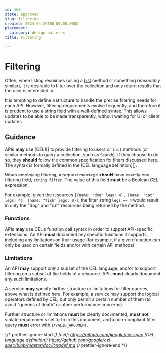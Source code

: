 ```yaml
---
id: 160
state: approved
slug: filtering
created: 2024-04-26T00:00:00.000Z
placement:
  category: design-patterns
title: Filtering

--- 
```


# Filtering

Often, when listing resources (using a [List](./list) method or something
reasonably similar), it is desirable to filter over the collection and only
return results that the user is interested in.

It is tempting to define a structure to handle the precise filtering needs for
each API. However, filtering requirements evolve frequently, and therefore it
is prudent to use a string field with a well-defined syntax. This allows
updates to be able to be made transparently, without waiting for UI or client
updates.

## Guidance

APIs <b class="font-extrabold text-green-700">may</b> use [CEL][] to provide filtering to users on `List` methods (or
similar methods to query a collection, such as `Search`). If they choose to do
so, they <b class="font-extrabold	text-yellow-700">should</b> follow the common specification for filters discussed here.
The syntax is formally defined in the [CEL language definition][].

When employing filtering, a request message <b class="font-extrabold	text-yellow-700">should</b> have exactly one
filtering field, `string filter`. The value of this field <b class="font-extrabold	text-red-700">must</b> be a Boolean
CEL expression.

For example, given the resources
`[{name: "dog" legs: 4}, {name: "cat" legs: 4}, {name: "fish" legs: 0}]`, the
filter string `legs == 4` would result in only the "dog" and "cat" resources
being returned by the method.

### Functions

APIs <b class="font-extrabold text-green-700">may</b> use CEL's function call syntax in order to support API-specific
extensions. An API <b class="font-extrabold	text-red-700">must</b> document any specific functions it supports,
including any limitations on their usage (for example, if a given function can
only be used on certain fields and/or with certain API methods).

### Limitations

An API <b class="font-extrabold text-green-700">may</b> support only a subset of the CEL language, and/or to support
filtering on a subset of the fields of a resource. APIs <b class="font-extrabold	text-red-700">must</b> clearly
document any such limitations.

A service <b class="font-extrabold text-green-700">may</b> specify further structure or limitations for filter queries,
above what is defined here. For example, a service may support the logical
operators defined by CEL, but only permit a certain number of them (to avoid
"queries of death" or other performance concerns).

Further structure or limitations <b class="font-extrabold	text-red-700">must</b> be clearly documented, <b class="font-extrabold	text-red-700">must not</b>
violate requirements set forth in this document, and a non-compliant filter
query <b class="font-extrabold	text-red-700">must</b> error with `INVALID_ARGUMENT`.

{/* prettier-ignore-start  */}
[cel]: https://github.com/google/cel-spec
[CEL language definition]: https://github.com/google/cel-spec/blob/master/doc/langdef.md
{/* prettier-ignore-end  */}
